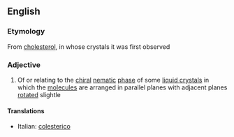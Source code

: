 ==English==

===Etymology===
From [[cholesterol]], in whose crystals it was first observed

===Adjective===
{{en-adj}}

#{{physics}} Of or relating to the [[chiral]] [[nematic]] [[phase]] of some [[liquid crystal]]s in which the [[molecule]]s are arranged in parallel planes with adjacent planes [[rotated]] slightle

====Translations====
{{top}}
*Italian: [[colesterico]]
{{mid}}

{{bottom}}